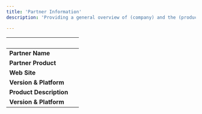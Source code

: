 ```yaml
---
title: 'Partner Information'
description: 'Providing a general overview of (company) and the (product)'

---
```

| &nbsp;     | &nbsp; |
| ----------- | ----------- |
| **Partner Name**      |        |
| **Partner Product**   |        |
| **Web Site**      |      |
| **Version & Platform**   |        |
| **Product Description**      |       |
| **Version & Platform**   |       |